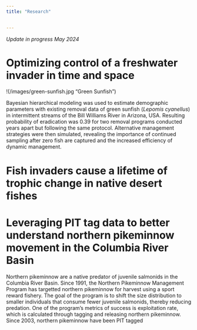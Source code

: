 ```yaml
---
title: "Research"

    
---
```


*Update in progress May 2024*


# Optimizing control of a freshwater invader in time and space

!(/images/green-sunfish.jpg "Green Sunfish")

Bayesian hierarchical modeling was used to estimate demographic parameters with existing removal data of green sunfish (*Lepomis cyanellus*) in intermittent streams of the Bill Williams River in Arizona, USA. Resulting probability of eradication was 0.39 for two removal programs conducted years apart but following the same protocol. Alternative management strategies were then simulated, revealing the importance of continued sampling after zero fish are captured and the increased efficiency of dynamic management. 

# Fish invaders cause a lifetime of trophic change in native desert fishes





# Leveraging PIT tag data to better understand northern pikeminnow movement in the Columbia River Basin

Northern pikeminnow are a native predator of juvenile salmonids in the Columbia River Basin. Since 1991, the Northern Pikeminnow Management Program has targetted northern pikeminnow for harvest using a sport reward fishery. The goal of the program is to shift the size distribution to smaller individuals that consume fewer juvenile salmonids, thereby reducing predation. One of the program's metrics of success is exploitation rate, which is calculated through tagging and releasing northern pikeminnow. Since 2003, northern pikeminnow have been PIT tagged 

